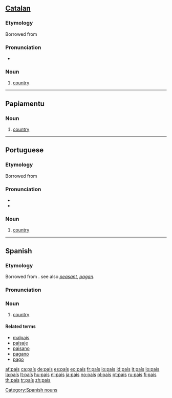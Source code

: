 {{also|pais}}
==[[Catalan]]==

===Etymology===
Borrowed from {{etyl|fr|ca}} {{term|pays|lang=fr}}

===Pronunciation===
* {{IPA|/paˈis/|lang=ca}}

===Noun===
{{infl|ca|noun|g=m}}

# [[country]]

----

==Papiamentu==

===Noun===
{{infl|pap|noun}}

# [[country]]

----

==Portuguese==

===Etymology===
Borrowed from {{etyl|fr|pt}} {{term|pays|lang=fr}}

===Pronunciation===
* {{IPA|/paˈis/|lang=pt}}
* {{audio|Pt-país.ogg|audio}}

===Noun===
{{infl|pt|noun|g=m|plural|países}}

# [[country]]

----

==Spanish==

===Etymology===
Borrowed from {{etyl|fr|es}} {{term|pays|lang=fr}}. see also ''[[peasant]]'', ''[[pagan]]''.

===Pronunciation===
{{IPAchar|/paˈis/}}

===Noun===
{{es-noun-m|pl=países}}

# [[country]]

====Related terms====
* [[malpaís]]
* [[paisaje]]
* [[paisano]]
* [[pagano]]
* [[pago]]

[[Category:Spanish nouns]]

[[af:país]]
[[ca:país]]
[[de:país]]
[[es:país]]
[[eo:país]]
[[fr:país]]
[[io:país]]
[[id:país]]
[[it:país]]
[[lo:país]]
[[la:país]]
[[lt:país]]
[[hu:país]]
[[nl:país]]
[[ja:país]]
[[no:país]]
[[pl:país]]
[[pt:país]]
[[ru:país]]
[[fi:país]]
[[th:país]]
[[tr:país]]
[[zh:país]]